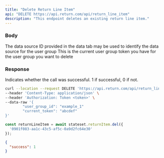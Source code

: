 ```yaml
---
title: "Delete Return Line Item"
api: "DELETE https://api.return.com/api/return_line_item"
description: "This endpoint deletes an existing return line item."
---
```


### Body

<ParamField body="data_source_provided_id" type="string">
  The data source ID provided in the data tab may be used to identify the data
  source for the user group
</ParamField>

<ParamField body="current_token" type="string">
  This is the current user group token you have for the user group you want to
  delete
</ParamField>

### Response

<ResponseField name="success" type="number">
  Indicates whether the call was successful. 1 if successful, 0 if not.
</ResponseField>

<RequestExample>

```bash Example Request
curl --location --request DELETE 'https://api.return.com/api/return_line_item' \
--header 'Content-Type: application/json' \
--header 'Authorization: Token <token>' \
--data-raw '{
		"user_group_id": "example_1"
		"current_token": "abcdef"
}'
```

```js Node.js
const returnLineItem = await stateset.returnItem.del({
  '0901f083-aa1c-43c5-af5c-0a9d2fc64e30'
});

```

</RequestExample>

<ResponseExample>

```json Response
{
  "success": 1
}
```

</ResponseExample>
